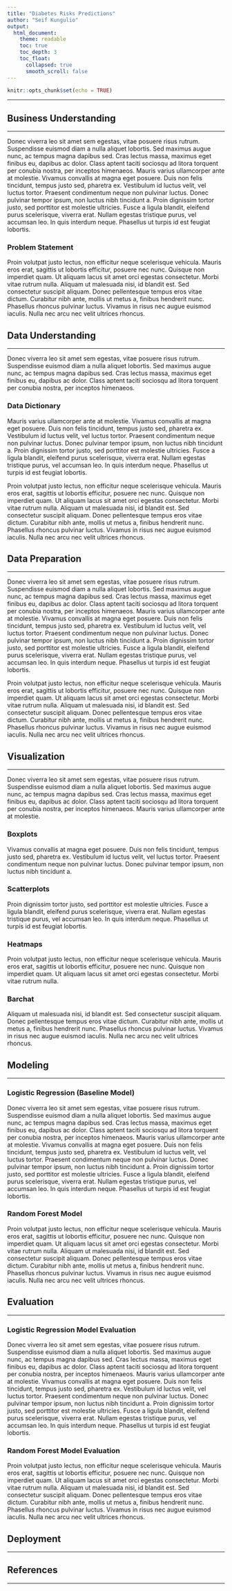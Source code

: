 ```yaml
---
title: "Diabetes Risks Predictions"
author: "Seif Kungulio"
output:
  html_document:
    theme: readable
    toc: true
    toc_depth: 3
    toc_float:
      collapsed: true
      smooth_scroll: false
---
```


```r
knitr::opts_chunk$set(echo = TRUE)
```
<hr>

## Business Understanding
<hr>
Donec viverra leo sit amet sem egestas, vitae posuere risus rutrum. Suspendisse euismod diam a nulla aliquet lobortis. Sed maximus augue nunc, ac tempus magna dapibus sed. Cras lectus massa, maximus eget finibus eu, dapibus ac dolor. Class aptent taciti sociosqu ad litora torquent per conubia nostra, per inceptos himenaeos. Mauris varius ullamcorper ante at molestie. Vivamus convallis at magna eget posuere. Duis non felis tincidunt, tempus justo sed, pharetra ex. Vestibulum id luctus velit, vel luctus tortor. Praesent condimentum neque non pulvinar luctus. Donec pulvinar tempor ipsum, non luctus nibh tincidunt a. Proin dignissim tortor justo, sed porttitor est molestie ultricies. Fusce a ligula blandit, eleifend purus scelerisque, viverra erat. Nullam egestas tristique purus, vel accumsan leo. In quis interdum neque. Phasellus ut turpis id est feugiat lobortis.

### Problem Statement

Proin volutpat justo lectus, non efficitur neque scelerisque vehicula. Mauris eros erat, sagittis ut lobortis efficitur, posuere nec nunc. Quisque non imperdiet quam. Ut aliquam lacus sit amet orci egestas consectetur. Morbi vitae rutrum nulla. Aliquam ut malesuada nisi, id blandit est. Sed consectetur suscipit aliquam. Donec pellentesque tempus eros vitae dictum. Curabitur nibh ante, mollis ut metus a, finibus hendrerit nunc. Phasellus rhoncus pulvinar luctus. Vivamus in risus nec augue euismod iaculis. Nulla nec arcu nec velit ultrices rhoncus.

## Data Understanding
<hr>
Donec viverra leo sit amet sem egestas, vitae posuere risus rutrum. Suspendisse euismod diam a nulla aliquet lobortis. Sed maximus augue nunc, ac tempus magna dapibus sed. Cras lectus massa, maximus eget finibus eu, dapibus ac dolor. Class aptent taciti sociosqu ad litora torquent per conubia nostra, per inceptos himenaeos. 

### Data Dictionary
Mauris varius ullamcorper ante at molestie. Vivamus convallis at magna eget posuere. Duis non felis tincidunt, tempus justo sed, pharetra ex. Vestibulum id luctus velit, vel luctus tortor. Praesent condimentum neque non pulvinar luctus. Donec pulvinar tempor ipsum, non luctus nibh tincidunt a. Proin dignissim tortor justo, sed porttitor est molestie ultricies. Fusce a ligula blandit, eleifend purus scelerisque, viverra erat. Nullam egestas tristique purus, vel accumsan leo. In quis interdum neque. Phasellus ut turpis id est feugiat lobortis.

Proin volutpat justo lectus, non efficitur neque scelerisque vehicula. Mauris eros erat, sagittis ut lobortis efficitur, posuere nec nunc. Quisque non imperdiet quam. Ut aliquam lacus sit amet orci egestas consectetur. Morbi vitae rutrum nulla. Aliquam ut malesuada nisi, id blandit est. Sed consectetur suscipit aliquam. Donec pellentesque tempus eros vitae dictum. Curabitur nibh ante, mollis ut metus a, finibus hendrerit nunc. Phasellus rhoncus pulvinar luctus. Vivamus in risus nec augue euismod iaculis. Nulla nec arcu nec velit ultrices rhoncus.

## Data Preparation
<hr>
Donec viverra leo sit amet sem egestas, vitae posuere risus rutrum. Suspendisse euismod diam a nulla aliquet lobortis. Sed maximus augue nunc, ac tempus magna dapibus sed. Cras lectus massa, maximus eget finibus eu, dapibus ac dolor. Class aptent taciti sociosqu ad litora torquent per conubia nostra, per inceptos himenaeos. Mauris varius ullamcorper ante at molestie. Vivamus convallis at magna eget posuere. Duis non felis tincidunt, tempus justo sed, pharetra ex. Vestibulum id luctus velit, vel luctus tortor. Praesent condimentum neque non pulvinar luctus. Donec pulvinar tempor ipsum, non luctus nibh tincidunt a. Proin dignissim tortor justo, sed porttitor est molestie ultricies. Fusce a ligula blandit, eleifend purus scelerisque, viverra erat. Nullam egestas tristique purus, vel accumsan leo. In quis interdum neque. Phasellus ut turpis id est feugiat lobortis.

Proin volutpat justo lectus, non efficitur neque scelerisque vehicula. Mauris eros erat, sagittis ut lobortis efficitur, posuere nec nunc. Quisque non imperdiet quam. Ut aliquam lacus sit amet orci egestas consectetur. Morbi vitae rutrum nulla. Aliquam ut malesuada nisi, id blandit est. Sed consectetur suscipit aliquam. Donec pellentesque tempus eros vitae dictum. Curabitur nibh ante, mollis ut metus a, finibus hendrerit nunc. Phasellus rhoncus pulvinar luctus. Vivamus in risus nec augue euismod iaculis. Nulla nec arcu nec velit ultrices rhoncus.

## Visualization
<hr>
Donec viverra leo sit amet sem egestas, vitae posuere risus rutrum. Suspendisse euismod diam a nulla aliquet lobortis. Sed maximus augue nunc, ac tempus magna dapibus sed. Cras lectus massa, maximus eget finibus eu, dapibus ac dolor. Class aptent taciti sociosqu ad litora torquent per conubia nostra, per inceptos himenaeos. Mauris varius ullamcorper ante at molestie. 

### Boxplots
Vivamus convallis at magna eget posuere. Duis non felis tincidunt, tempus justo sed, pharetra ex. Vestibulum id luctus velit, vel luctus tortor. Praesent condimentum neque non pulvinar luctus. Donec pulvinar tempor ipsum, non luctus nibh tincidunt a. 

### Scatterplots
Proin dignissim tortor justo, sed porttitor est molestie ultricies. Fusce a ligula blandit, eleifend purus scelerisque, viverra erat. Nullam egestas tristique purus, vel accumsan leo. In quis interdum neque. Phasellus ut turpis id est feugiat lobortis.

### Heatmaps
Proin volutpat justo lectus, non efficitur neque scelerisque vehicula. Mauris eros erat, sagittis ut lobortis efficitur, posuere nec nunc. Quisque non imperdiet quam. Ut aliquam lacus sit amet orci egestas consectetur. Morbi vitae rutrum nulla. 

### Barchat
Aliquam ut malesuada nisi, id blandit est. Sed consectetur suscipit aliquam. Donec pellentesque tempus eros vitae dictum. Curabitur nibh ante, mollis ut metus a, finibus hendrerit nunc. Phasellus rhoncus pulvinar luctus. Vivamus in risus nec augue euismod iaculis. Nulla nec arcu nec velit ultrices rhoncus.

## Modeling
<hr>
### Logistic Regression (Baseline Model)
Donec viverra leo sit amet sem egestas, vitae posuere risus rutrum. Suspendisse euismod diam a nulla aliquet lobortis. Sed maximus augue nunc, ac tempus magna dapibus sed. Cras lectus massa, maximus eget finibus eu, dapibus ac dolor. Class aptent taciti sociosqu ad litora torquent per conubia nostra, per inceptos himenaeos. Mauris varius ullamcorper ante at molestie. Vivamus convallis at magna eget posuere. Duis non felis tincidunt, tempus justo sed, pharetra ex. Vestibulum id luctus velit, vel luctus tortor. Praesent condimentum neque non pulvinar luctus. Donec pulvinar tempor ipsum, non luctus nibh tincidunt a. Proin dignissim tortor justo, sed porttitor est molestie ultricies. Fusce a ligula blandit, eleifend purus scelerisque, viverra erat. Nullam egestas tristique purus, vel accumsan leo. In quis interdum neque. Phasellus ut turpis id est feugiat lobortis.

### Random Forest Model
Proin volutpat justo lectus, non efficitur neque scelerisque vehicula. Mauris eros erat, sagittis ut lobortis efficitur, posuere nec nunc. Quisque non imperdiet quam. Ut aliquam lacus sit amet orci egestas consectetur. Morbi vitae rutrum nulla. Aliquam ut malesuada nisi, id blandit est. Sed consectetur suscipit aliquam. Donec pellentesque tempus eros vitae dictum. Curabitur nibh ante, mollis ut metus a, finibus hendrerit nunc. Phasellus rhoncus pulvinar luctus. Vivamus in risus nec augue euismod iaculis. Nulla nec arcu nec velit ultrices rhoncus.

## Evaluation
<hr>
### Logistic Regression Model Evaluation
Donec viverra leo sit amet sem egestas, vitae posuere risus rutrum. Suspendisse euismod diam a nulla aliquet lobortis. Sed maximus augue nunc, ac tempus magna dapibus sed. Cras lectus massa, maximus eget finibus eu, dapibus ac dolor. Class aptent taciti sociosqu ad litora torquent per conubia nostra, per inceptos himenaeos. Mauris varius ullamcorper ante at molestie. Vivamus convallis at magna eget posuere. Duis non felis tincidunt, tempus justo sed, pharetra ex. Vestibulum id luctus velit, vel luctus tortor. Praesent condimentum neque non pulvinar luctus. Donec pulvinar tempor ipsum, non luctus nibh tincidunt a. Proin dignissim tortor justo, sed porttitor est molestie ultricies. Fusce a ligula blandit, eleifend purus scelerisque, viverra erat. Nullam egestas tristique purus, vel accumsan leo. In quis interdum neque. Phasellus ut turpis id est feugiat lobortis.

### Random Forest Model Evaluation
Proin volutpat justo lectus, non efficitur neque scelerisque vehicula. Mauris eros erat, sagittis ut lobortis efficitur, posuere nec nunc. Quisque non imperdiet quam. Ut aliquam lacus sit amet orci egestas consectetur. Morbi vitae rutrum nulla. Aliquam ut malesuada nisi, id blandit est. Sed consectetur suscipit aliquam. Donec pellentesque tempus eros vitae dictum. Curabitur nibh ante, mollis ut metus a, finibus hendrerit nunc. Phasellus rhoncus pulvinar luctus. Vivamus in risus nec augue euismod iaculis. Nulla nec arcu nec velit ultrices rhoncus.

## Deployment
<hr>

## References
<hr>
